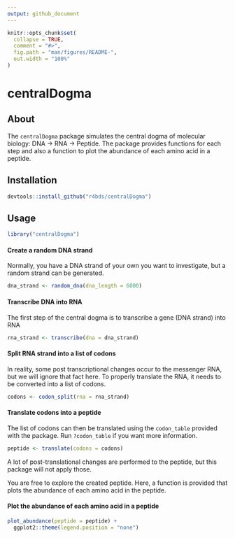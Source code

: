 ```yaml
---
output: github_document
---
```


<!-- README.md is generated from README.Rmd. Please edit that file -->

```r
knitr::opts_chunk$set(
  collapse = TRUE,
  comment = "#>",
  fig.path = "man/figures/README-",
  out.width = "100%"
)
```

# centralDogma

<!-- badges: start -->
<!-- badges: end -->

## About

The `centralDogma` package simulates the central dogma of molecular biology: DNA -> RNA -> Peptide.
The package provides functions for each step and also a function to plot the abundance of each amino acid in a peptide.

## Installation

```r
devtools::install_github("r4bds/centralDogma")
```

## Usage

```r
library("centralDogma")
```

#### Create a random DNA strand

Normally, you have a DNA strand of your own you want to investigate, but a random strand can be generated.
```r
dna_strand <- random_dna(dna_length = 6000)
```

#### Transcribe DNA into RNA

The first step of the central dogma is to transcribe a gene (DNA strand) into RNA
```r
rna_strand <- transcribe(dna = dna_strand)
```

#### Split RNA strand into a list of codons

In reality, some post transcriptional changes occur to the messenger RNA, but we will ignore that fact here.
To properly translate the RNA, it needs to be converted into a list of codons.
```r
codons <- codon_split(rna = rna_strand)
```

#### Translate codons into a peptide

The list of codons can then be translated using the `codon_table` provided with the package.
Run `?codon_table` if you want more information.
```r
peptide <- translate(codons = codons)
```

A lot of post-translational changes are performed to the peptide, but this package will not apply those.

You are free to explore the created peptide. Here, a function is provided that plots the abundance of each amino acid in the peptide.

#### Plot the abundance of each amino acid in a peptide


```r
plot_abundance(peptide = peptide) +
  ggplot2::theme(legend.position = "none")
```


